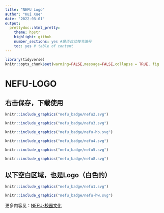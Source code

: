 ---
title: "NEFU Logo"
author: "Kui Xue"
date: "2022-08-01"
output:
  prettydoc::html_pretty:
    theme: hpstr
    highlight: github
    number_sections: yes #是否自动按节编号
    toc: yes # table of content
---

```{r include=FALSE}
library(tidyverse)
knitr::opts_chunk$set(warning=FALSE,message=FALSE,collapse = TRUE, fig.align="center", out.width = "200px")
```

<!-- include= FALSE, hide code chunk above. -->


# NEFU-LOGO


## 右击保存，下载使用



```{r fig.cap="这是图1"}
knitr::include_graphics("nefu_badge/nefu2.svg")
```



```{r fig.cap="这是图2"}
knitr::include_graphics("nefu_badge/nefu3.svg")
```

```{r }
knitr::include_graphics("nefu_badge/nefu-hb.svg")
```


```{r }
knitr::include_graphics("nefu_badge/nefu4.svg")
```


```{r }
knitr::include_graphics("nefu_badge/nefu5.svg")
```



```{r }
knitr::include_graphics("nefu_badge/nefu8.svg")
```


## 以下空白区域，也是Logo（白色的）


```{r fig.cap="这里是图1的白色版本"}
knitr::include_graphics("nefu_badge/nefu1.svg")
```


```{r fig.cap="这里是图2的白色版本"}
knitr::include_graphics("nefu_badge/nefu-hw.svg")
```







更多内容见：[NEFU-校园文化](https://culture.nefu.edu.cn/index.htm)
